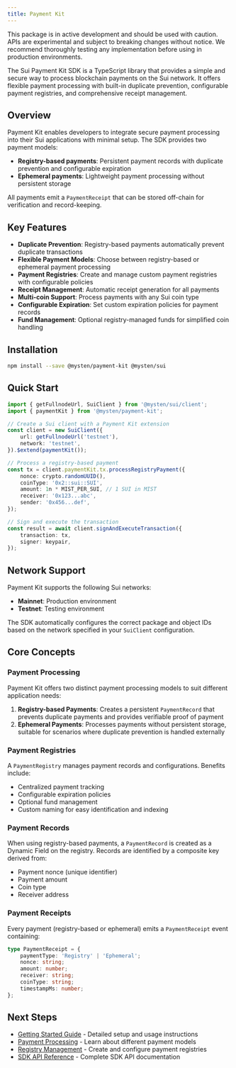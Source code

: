 ```yaml
---
title: Payment Kit
---
```


<Callout type="info">
	This package is in active development and should be used with caution. APIs are experimental and
	subject to breaking changes without notice. We recommend thoroughly testing any implementation
	before using in production environments.
</Callout>

The Sui Payment Kit SDK is a TypeScript library that provides a simple and secure way to process
blockchain payments on the Sui network. It offers flexible payment processing with built-in
duplicate prevention, configurable payment registries, and comprehensive receipt management.

## Overview

Payment Kit enables developers to integrate secure payment processing into their Sui applications
with minimal setup. The SDK provides two payment models:

- **Registry-based payments**: Persistent payment records with duplicate prevention and configurable
  expiration
- **Ephemeral payments**: Lightweight payment processing without persistent storage

All payments emit a `PaymentReceipt` that can be stored off-chain for verification and
record-keeping.

## Key Features

- **Duplicate Prevention**: Registry-based payments automatically prevent duplicate transactions
- **Flexible Payment Models**: Choose between registry-based or ephemeral payment processing
- **Payment Registries**: Create and manage custom payment registries with configurable policies
- **Receipt Management**: Automatic receipt generation for all payments
- **Multi-coin Support**: Process payments with any Sui coin type
- **Configurable Expiration**: Set custom expiration policies for payment records
- **Fund Management**: Optional registry-managed funds for simplified coin handling

## Installation

```bash npm2yarn
npm install --save @mysten/payment-kit @mysten/sui
```

## Quick Start

```ts
import { getFullnodeUrl, SuiClient } from '@mysten/sui/client';
import { paymentKit } from '@mysten/payment-kit';

// Create a Sui client with a Payment Kit extension
const client = new SuiClient({
	url: getFullnodeUrl('testnet'),
	network: 'testnet',
}).$extend(paymentKit());

// Process a registry-based payment
const tx = client.paymentKit.tx.processRegistryPayment({
	nonce: crypto.randomUUID(),
	coinType: '0x2::sui::SUI',
	amount: 1n * MIST_PER_SUI, // 1 SUI in MIST
	receiver: '0x123...abc',
	sender: '0x456...def',
});

// Sign and execute the transaction
const result = await client.signAndExecuteTransaction({
	transaction: tx,
	signer: keypair,
});
```

## Network Support

Payment Kit supports the following Sui networks:

- **Mainnet**: Production environment
- **Testnet**: Testing environment

The SDK automatically configures the correct package and object IDs based on the network specified
in your `SuiClient` configuration.

## Core Concepts

### Payment Processing

Payment Kit offers two distinct payment processing models to suit different application needs:

1. **Registry-based Payments**: Creates a persistent `PaymentRecord` that prevents duplicate
   payments and provides verifiable proof of payment
2. **Ephemeral Payments**: Processes payments without persistent storage, suitable for scenarios
   where duplicate prevention is handled externally

### Payment Registries

A `PaymentRegistry` manages payment records and configurations. Benefits include:

- Centralized payment tracking
- Configurable expiration policies
- Optional fund management
- Custom naming for easy identification and indexing

### Payment Records

When using registry-based payments, a `PaymentRecord` is created as a Dynamic Field on the registry.
Records are identified by a composite key derived from:

- Payment nonce (unique identifier)
- Payment amount
- Coin type
- Receiver address

### Payment Receipts

Every payment (registry-based or ephemeral) emits a `PaymentReceipt` event containing:

```ts
type PaymentReceipt = {
	paymentType: 'Registry' | 'Ephemeral';
	nonce: string;
	amount: number;
	receiver: string;
	coinType: string;
	timestampMs: number;
};
```

## Next Steps

- [Getting Started Guide](./getting-started) - Detailed setup and usage instructions
- [Payment Processing](./payment-processing) - Learn about different payment models
- [Registry Management](./registry-management) - Create and configure payment registries
- [SDK API Reference](./payment-kit-sdk) - Complete SDK API documentation
